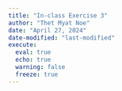 ```yaml
---
title: "In-class Exercise 3"
author: "Thet Myat Noe"
date: "April 27, 2024"
date-modified: "last-modified"
execute:
  eval: true
  echo: true
  warning: false
  freeze: true
---
```

